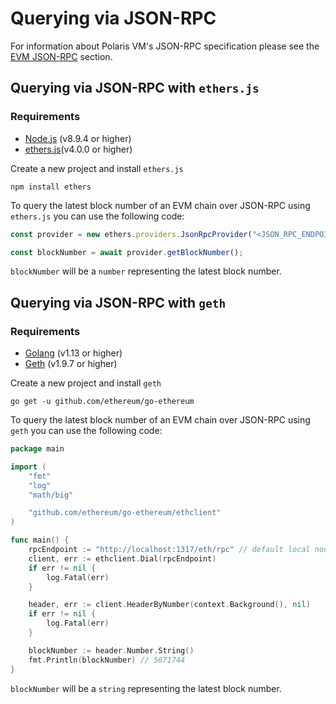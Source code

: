 # Querying via JSON-RPC

For information about Polaris VM's JSON-RPC specification please see the [EVM JSON-RPC](../json-rpc) section.

## Querying via JSON-RPC with `ethers.js`

### Requirements
- [Node.js](https://nodejs.org/en/download/) (v8.9.4 or higher)
- [ethers.js](https://github.com/ethers-io/ethers.js/)(v4.0.0 or higher)

Create a new project and install `ethers.js`

`npm install ethers`

To query the latest block number of an EVM chain over JSON-RPC using `ethers.js` you can use the following code:

```javascript
const provider = new ethers.providers.JsonRpcProvider("<JSON_RPC_ENDPOINT>");

const blockNumber = await provider.getBlockNumber();
```

`blockNumber` will be a `number` representing the latest block number.

## Querying via JSON-RPC with `geth`

### Requirements
- [Golang](https://golang.org/doc/install) (v1.13 or higher)
- [Geth](https://geth.ethereum.org/downloads/) (v1.9.7 or higher)

Create a new project and install `geth`

`go get -u github.com/ethereum/go-ethereum`

To query the latest block number of an EVM chain over JSON-RPC using `geth` you can use the following code:

```go
package main

import (
    "fmt"
    "log"
    "math/big"

    "github.com/ethereum/go-ethereum/ethclient"
)

func main() {
    rpcEndpoint := "http://localhost:1317/eth/rpc" // default local node RPC Endpoint
    client, err := ethclient.Dial(rpcEndpoint)
    if err != nil {
        log.Fatal(err)
    }

    header, err := client.HeaderByNumber(context.Background(), nil)
    if err != nil {
        log.Fatal(err)
    }

    blockNumber := header.Number.String()
    fmt.Println(blockNumber) // 5671744
}
```

`blockNumber` will be a `string` representing the latest block number.
